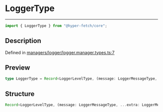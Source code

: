 # LoggerType

<div class="api-docs__separator" data-reactroot="">

---

</div><div class="api-docs__import" data-reactroot="">

```ts
import { LoggerType } from "@hyper-fetch/core";
```

</div><div class="api-docs__section">

## Description

</div><div class="api-docs__description"><span class="api-docs__do-not-parse">

</span></div><p class="api-docs__definition">

Defined in
[managers/logger/logger.manager.types.ts:7](https://github.com/BetterTyped/hyper-fetch/blob/993719ed/packages/core/src/managers/logger/logger.manager.types.ts#L7)

</p><div class="api-docs__section">

## Preview

</div><div class="api-docs__preview type single">

```ts
type LoggerType = Record<LoggerLevelType, (message: LoggerMessageType, ...extra: LoggerMessageType[]) => void>;
```

</div><div class="api-docs__section">

## Structure

</div><div class="api-docs__returns">

```ts
Record<LoggerLevelType, (message: LoggerMessageType, ...extra: LoggerMessageType[]) => void>;
```

</div>
